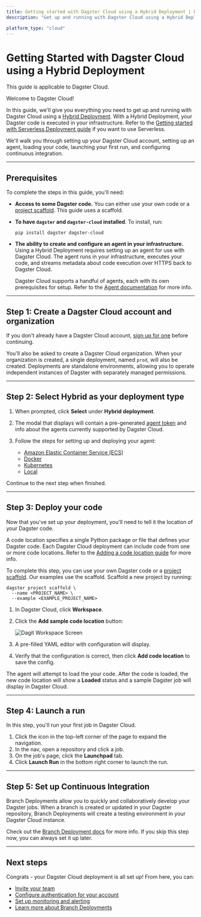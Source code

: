 ```yaml
---
title: Getting started with Dagster Cloud using a Hybrid Deployment | Dagster Cloud
description: "Get up and running with Dagster Cloud using a Hybrid Deployment."

platform_type: "cloud"
---
```


# Getting Started with Dagster Cloud using a Hybrid Deployment

<Note>This guide is applicable to Dagster Cloud.</Note>

Welcome to Dagster Cloud!

In this guide, we'll give you everything you need to get up and running with Dagster Cloud using a [Hybrid Deployment](/dagster-cloud/deployment/hybrid). With a Hybrid Deployment, your Dagster code is executed in your infrastructure. Refer to the [Getting started with Serverless Deployment guide](/dagster-cloud/getting-started/getting-started-with-serverless-deployment) if you want to use Serverless.

We'll walk you through setting up your Dagster Cloud account, setting up an agent, loading your code, launching your first run, and configuring continuous integration.

---

## Prerequisites

To complete the steps in this guide, you'll need:

- **Access to some Dagster code.** You can either use your own code or a [project scaffold](/getting-started/create-new-project). This guide uses a scaffold.

- **To have `dagster` and `dagster-cloud` installed**. To install, run:

  ```shell
  pip install dagster dagster-cloud
  ```

- **The ability to create and configure an agent in your infrastructure.** Using a Hybrid Deployment requires setting up an agent for use with Dagster Cloud. The agent runs in your infrastructure, executes your code, and streams metadata about code execution over HTTPS back to Dagster Cloud.

  Dagster Cloud supports a handful of agents, each with its own prerequisites for setup. Refer to the [Agent documentation](/dagster-cloud/deployment/agents) for more info.

---

## Step 1: Create a Dagster Cloud account and organization

If you don't already have a Dagster Cloud account, [sign up for one](https://dagster.cloud/) before continuing.

You'll also be asked to create a Dagster Cloud organization. When your organization is created, a single deployment, named `prod`, will also be created. Deployments are standalone environments, allowing you to operate independent instances of Dagster with separately managed permissions.

---

## Step 2: Select Hybrid as your deployment type

1. When prompted, click **Select** under **Hybrid deployment**.
2. The modal that displays will contain a pre-generated [agent token](/dagster-cloud/account/managing-user-agent-tokens) and info about the agents currently supported by Dagster Cloud.
3. Follow the steps for setting up and deploying your agent:

   - [Amazon Elastic Container Service (ECS)](/dagster-cloud/deployment/agents/amazon-ecs/creating-ecs-agent-new-vpc)
   - [Docker](/dagster-cloud/deployment/agents/docker)
   - [Kubernetes](/dagster-cloud/deployment/agents/kubernetes/configuring-running-kubernetes-agent)
   - [Local](/dagster-cloud/deployment/agents/local)

Continue to the next step when finished.

---

## Step 3: Deploy your code

Now that you've set up your deployment, you'll need to tell it the location of your Dagster code.

A code location specifies a single Python package or file that defines your Dagster code. Each Dagster Cloud deployment can include code from one or more code locations. Refer to the [Adding a code location guide](/dagster-cloud/developing-testing/code-locations) for more info.

To complete this step, you can use your own Dagster code or a [project scaffold](/getting-started/create-new-project). Our examples use the scaffold. Scaffold a new project by running:

```shell
dagster project scaffold \
  --name <PROJECT_NAME> \
  --example <EXAMPLE_PROJECT_NAME>
```

1. In Dagster Cloud, click **Workspace**.

2. Click the **Add sample code location** button:

   <Image
   alt="Dagit Workspace Screen"
   src="/images/dagster-cloud/getting-started/adding_code_location.png"
   width={1118}
   height={451}
   />

3. A pre-filled YAML editor with configuration will display.

4. Verify that the configuration is correct, then click **Add code location** to save the config.

The agent will attempt to load the your code. After the code is loaded, the new code location will show a **Loaded** status and a sample Dagster job will display in Dagster Cloud.

---

## Step 4: Launch a run

In this step, you'll run your first job in Dagster Cloud.

1. Click the icon in the top-left corner of the page to expand the navigation.
2. In the nav, open a repository and click a job.
3. On the job's page, click the **Launchpad** tab.
4. Click **Launch Run** in the bottom right corner to launch the run.

---

## Step 5: Set up Continuous Integration

Branch Deployments allow you to quickly and collaboratively develop your Dagster jobs. When a branch is created or updated in your Dagster repository, Branch Deployments will create a testing environment in your Dagster Cloud instance.

Check out the [Branch Deployment docs](/dagster-cloud/developing-testing/branch-deployments) for more info. If you skip this step now, you can always set it up later.

---

## Next steps

Congrats - your Dagster Cloud deployment is all set up! From here, you can:

- [Invite your team](/dagster-cloud/account/managing-users)
- [Configure authentication for your account](/dagster-cloud/account/authentication)
- [Set up monitoring and alerting](/dagster-cloud/account/setting-up-alerts)
- [Learn more about Branch Deployments](/dagster-cloud/developing-testing/branch-deployments)
